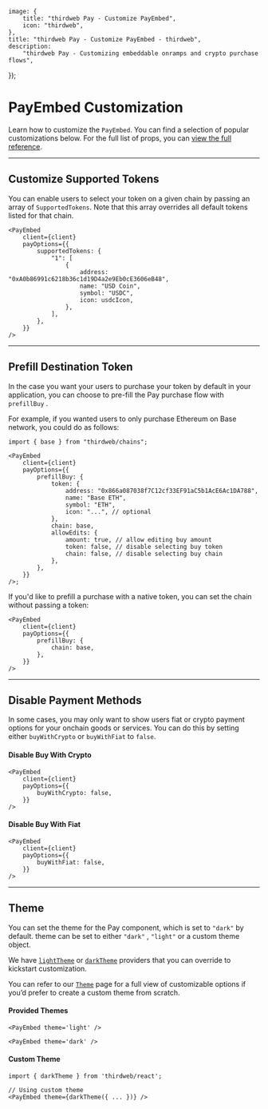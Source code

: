 	image: {
		title: "thirdweb Pay - Customize PayEmbed",
		icon: "thirdweb",
	},
	title: "thirdweb Pay - Customize PayEmbed - thirdweb",
	description:
		"thirdweb Pay - Customizing embeddable onramps and crypto purchase flows",
});

# PayEmbed Customization

Learn how to customize the `PayEmbed`. You can find a selection of popular customizations below. For the full list of props, you can [view the full reference](/references/typescript/v5/payembedprops).

---

## Customize Supported Tokens

You can enable users to select your token on a given chain by passing an array of `SupportedTokens`. Note that this array overrides all default tokens listed for that chain.

```tsx
<PayEmbed
	client={client}
	payOptions={{
		supportedTokens: {
			"1": [
				{
					address: "0xA0b86991c6218b36c1d19D4a2e9Eb0cE3606eB48",
					name: "USD Coin",
					symbol: "USDC",
					icon: usdcIcon,
				},
			],
		},
	}}
/>
```

---

## Prefill Destination Token

In the case you want your users to purchase your token by default in your application, you can choose to pre-fill the Pay purchase flow with `prefillBuy` .

For example, if you wanted users to only purchase Ethereum on Base network, you could do as follows:

```tsx
import { base } from "thirdweb/chains";

<PayEmbed
	client={client}
	payOptions={{
		prefillBuy: {
			token: {
				address: "0x866a087038f7C12cf33EF91aC5b1AcE6Ac1DA788",
				name: "Base ETH",
				symbol: "ETH",
				icon: "...", // optional
			},
			chain: base,
			allowEdits: {
				amount: true, // allow editing buy amount
				token: false, // disable selecting buy token
				chain: false, // disable selecting buy chain
			},
		},
	}}
/>;
```

If you'd like to prefill a purchase with a native token, you can set the chain without passing a token:

```tsx
<PayEmbed
	client={client}
	payOptions={{
		prefillBuy: {
			chain: base,
		},
	}}
/>
```

---

## Disable Payment Methods

In some cases, you may only want to show users fiat or crypto payment options for your onchain goods or services. You can do this by setting either `buyWithCrypto` or `buyWithFiat` to `false`.

#### Disable Buy With Crypto

```tsx
<PayEmbed
	client={client}
	payOptions={{
		buyWithCrypto: false,
	}}
/>
```

#### Disable Buy With Fiat

```tsx
<PayEmbed
	client={client}
	payOptions={{
		buyWithFiat: false,
	}}
/>
```

---

## Theme

You can set the theme for the Pay component, which is set to `"dark"` by default. theme can be set to either `"dark"` , `"light"` or a custom theme object.

We have [`lightTheme`](/references/typescript/v5/lightTheme) or [`darkTheme`](/references/typescript/v5/darkTheme) providers that you can override to kickstart customization.

You can refer to our [`Theme`](/references/typescript/v5/Theme) page for a full view of customizable options if you’d prefer to create a custom theme from scratch.

#### Provided Themes

```tsx
<PayEmbed theme='light' />

<PayEmbed theme='dark' />
```

#### Custom Theme

```tsx
import { darkTheme } from 'thirdweb/react';

// Using custom theme
<PayEmbed theme={darkTheme({ ... })} />

```
